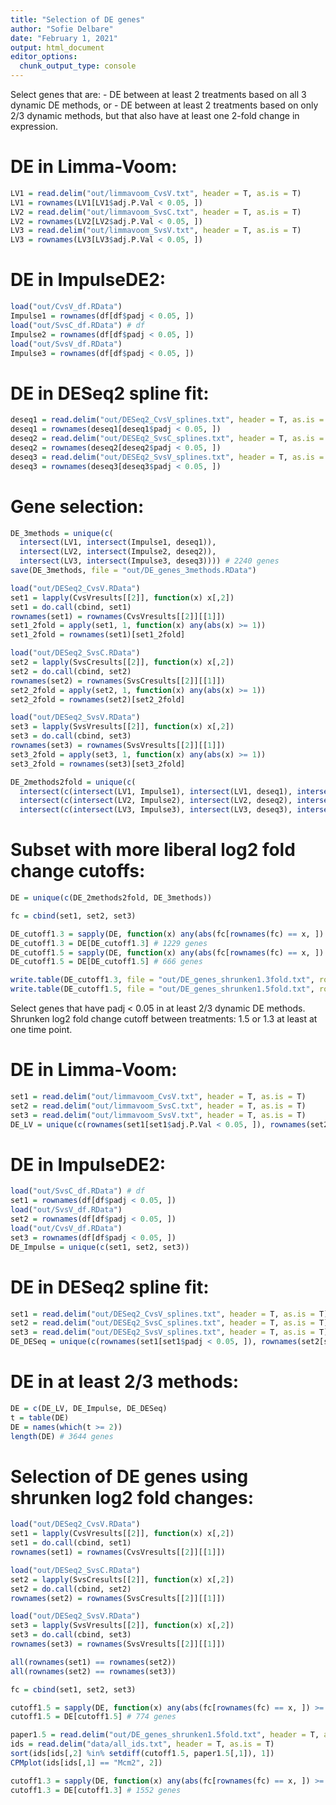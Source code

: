---
title: "Selection of DE genes"
author: "Sofie Delbare"
date: "February 1, 2021"
output: html_document
editor_options: 
  chunk_output_type: console
---

Select genes that are:
- DE between at least 2 treatments based on all 3 dynamic DE methods, or
- DE between at least 2 treatments based on only 2/3 dynamic methods, but that also have at least one 2-fold change in expression. 

# DE in Limma-Voom:

```{r}
LV1 = read.delim("out/limmavoom_CvsV.txt", header = T, as.is = T)
LV1 = rownames(LV1[LV1$adj.P.Val < 0.05, ])
LV2 = read.delim("out/limmavoom_SvsC.txt", header = T, as.is = T)
LV2 = rownames(LV2[LV2$adj.P.Val < 0.05, ])
LV3 = read.delim("out/limmavoom_SvsV.txt", header = T, as.is = T)
LV3 = rownames(LV3[LV3$adj.P.Val < 0.05, ])
```

# DE in ImpulseDE2:

```{r}
load("out/CvsV_df.RData")
Impulse1 = rownames(df[df$padj < 0.05, ])
load("out/SvsC_df.RData") # df
Impulse2 = rownames(df[df$padj < 0.05, ])
load("out/SvsV_df.RData")
Impulse3 = rownames(df[df$padj < 0.05, ])
```

# DE in DESeq2 spline fit:

```{r}
deseq1 = read.delim("out/DESeq2_CvsV_splines.txt", header = T, as.is = T)
deseq1 = rownames(deseq1[deseq1$padj < 0.05, ])
deseq2 = read.delim("out/DESEq2_SvsC_splines.txt", header = T, as.is = T)
deseq2 = rownames(deseq2[deseq2$padj < 0.05, ])
deseq3 = read.delim("out/DESEq2_SvsV_splines.txt", header = T, as.is = T)
deseq3 = rownames(deseq3[deseq3$padj < 0.05, ])
```

# Gene selection:

```{r}
DE_3methods = unique(c(
  intersect(LV1, intersect(Impulse1, deseq1)),
  intersect(LV2, intersect(Impulse2, deseq2)),
  intersect(LV3, intersect(Impulse3, deseq3)))) # 2240 genes
save(DE_3methods, file = "out/DE_genes_3methods.RData")

load("out/DESeq2_CvsV.RData") 
set1 = lapply(CvsVresults[[2]], function(x) x[,2])
set1 = do.call(cbind, set1)
rownames(set1) = rownames(CvsVresults[[2]][[1]])
set1_2fold = apply(set1, 1, function(x) any(abs(x) >= 1))
set1_2fold = rownames(set1)[set1_2fold]

load("out/DESeq2_SvsC.RData") 
set2 = lapply(SvsCresults[[2]], function(x) x[,2])
set2 = do.call(cbind, set2)
rownames(set2) = rownames(SvsCresults[[2]][[1]])
set2_2fold = apply(set2, 1, function(x) any(abs(x) >= 1))
set2_2fold = rownames(set2)[set2_2fold]

load("out/DESeq2_SvsV.RData")
set3 = lapply(SvsVresults[[2]], function(x) x[,2])
set3 = do.call(cbind, set3)
rownames(set3) = rownames(SvsVresults[[2]][[1]])
set3_2fold = apply(set3, 1, function(x) any(abs(x) >= 1))
set3_2fold = rownames(set3)[set3_2fold]

DE_2methods2fold = unique(c(
  intersect(c(intersect(LV1, Impulse1), intersect(LV1, deseq1), intersect(Impulse1, deseq1)), set1_2fold),
  intersect(c(intersect(LV2, Impulse2), intersect(LV2, deseq2), intersect(Impulse2, deseq2)), set2_2fold),
  intersect(c(intersect(LV3, Impulse3), intersect(LV3, deseq3), intersect(Impulse3, deseq3)), set3_2fold))) # 223 genes
```

# Subset with more liberal log2 fold change cutoffs:

```{r}
DE = unique(c(DE_2methods2fold, DE_3methods))

fc = cbind(set1, set2, set3)

DE_cutoff1.3 = sapply(DE, function(x) any(abs(fc[rownames(fc) == x, ]) >= log2(1.3))) 
DE_cutoff1.3 = DE[DE_cutoff1.3] # 1229 genes
DE_cutoff1.5 = sapply(DE, function(x) any(abs(fc[rownames(fc) == x, ]) >= log2(1.5)))  
DE_cutoff1.5 = DE[DE_cutoff1.5] # 666 genes

write.table(DE_cutoff1.3, file = "out/DE_genes_shrunken1.3fold.txt", row.names = F, quote = F, sep = "\t")
write.table(DE_cutoff1.5, file = "out/DE_genes_shrunken1.5fold.txt", row.names = F, quote = F, sep = "\t")
```




Select genes that have padj < 0.05 in at least 2/3 dynamic DE methods. 
Shrunken log2 fold change cutoff between treatments: 1.5 or 1.3 at least at one time point.

# DE in Limma-Voom:

```{r}
set1 = read.delim("out/limmavoom_CvsV.txt", header = T, as.is = T)
set2 = read.delim("out/limmavoom_SvsC.txt", header = T, as.is = T)
set3 = read.delim("out/limmavoom_SvsV.txt", header = T, as.is = T)
DE_LV = unique(c(rownames(set1[set1$adj.P.Val < 0.05, ]), rownames(set2[set2$adj.P.Val < 0.05, ]), rownames(set3[set3$adj.P.Val < 0.05, ])))
```

# DE in ImpulseDE2:

```{r}
load("out/SvsC_df.RData") # df
set1 = rownames(df[df$padj < 0.05, ])
load("out/SvsV_df.RData")
set2 = rownames(df[df$padj < 0.05, ])
load("out/CvsV_df.RData")
set3 = rownames(df[df$padj < 0.05, ])
DE_Impulse = unique(c(set1, set2, set3))
```

# DE in DESeq2 spline fit:

```{r}
set1 = read.delim("out/DESeq2_CvsV_splines.txt", header = T, as.is = T)
set2 = read.delim("out/DESEq2_SvsC_splines.txt", header = T, as.is = T)
set3 = read.delim("out/DESEq2_SvsV_splines.txt", header = T, as.is = T)
DE_DESeq = unique(c(rownames(set1[set1$padj < 0.05, ]), rownames(set2[set2$padj < 0.05, ]), rownames(set3[set3$padj < 0.05, ])))
```

# DE in at least 2/3 methods:

```{r}
DE = c(DE_LV, DE_Impulse, DE_DESeq)
t = table(DE)
DE = names(which(t >= 2))
length(DE) # 3644 genes
```

# Selection of DE genes using shrunken log2 fold changes:

```{r}
load("out/DESeq2_CvsV.RData") 
set1 = lapply(CvsVresults[[2]], function(x) x[,2])
set1 = do.call(cbind, set1)
rownames(set1) = rownames(CvsVresults[[2]][[1]])

load("out/DESeq2_SvsC.RData") 
set2 = lapply(SvsCresults[[2]], function(x) x[,2])
set2 = do.call(cbind, set2)
rownames(set2) = rownames(SvsCresults[[2]][[1]])

load("out/DESeq2_SvsV.RData")
set3 = lapply(SvsVresults[[2]], function(x) x[,2])
set3 = do.call(cbind, set3)
rownames(set3) = rownames(SvsVresults[[2]][[1]])

all(rownames(set1) == rownames(set2))
all(rownames(set2) == rownames(set3))

fc = cbind(set1, set2, set3)

cutoff1.5 = sapply(DE, function(x) any(abs(fc[rownames(fc) == x, ]) >= log2(1.5) ))
cutoff1.5 = DE[cutoff1.5] # 774 genes

paper1.5 = read.delim("out/DE_genes_shrunken1.5fold.txt", header = T, as.is = T)
ids = read.delim("data/all_ids.txt", header = T, as.is = T)
sort(ids[ids[,2] %in% setdiff(cutoff1.5, paper1.5[,1]), 1])
CPMplot(ids[ids[,1] == "Mcm2", 2])

cutoff1.3 = sapply(DE, function(x) any(abs(fc[rownames(fc) == x, ]) >= log2(1.3) ))
cutoff1.3 = DE[cutoff1.3] # 1552 genes
```

